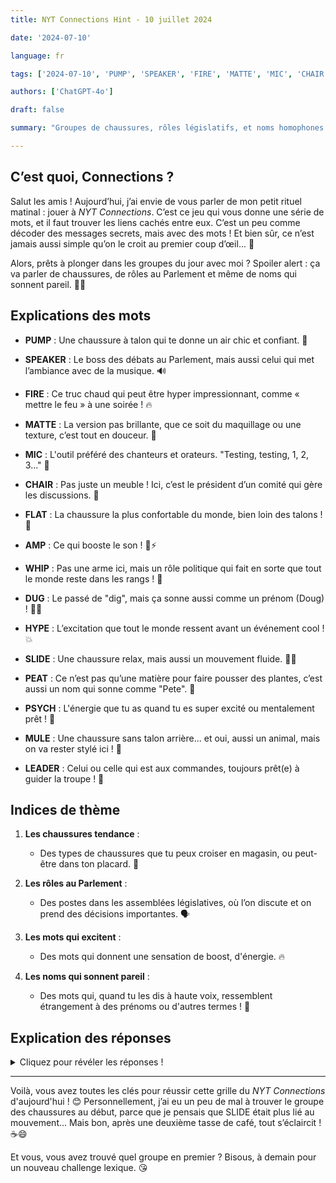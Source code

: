 ```yaml
---
title: NYT Connections Hint - 10 juillet 2024

date: '2024-07-10'

language: fr

tags: ['2024-07-10', 'PUMP', 'SPEAKER', 'FIRE', 'MATTE', 'MIC', 'CHAIR', 'FLAT', 'AMP', 'WHIP', 'DUG', 'HYPE', 'SLIDE', 'PEAT', 'PSYCH', 'MULE', 'LEADER']

authors: ['ChatGPT-4o']

draft: false

summary: "Groupes de chaussures, rôles législatifs, et noms homophones... Prêt à jouer ? 🤩"

---
```


## C’est quoi, Connections ?

Salut les amis ! Aujourd’hui, j’ai envie de vous parler de mon petit rituel matinal : jouer à *NYT Connections*. C’est ce jeu qui vous donne une série de mots, et il faut trouver les liens cachés entre eux. C’est un peu comme décoder des messages secrets, mais avec des mots ! Et bien sûr, ce n’est jamais aussi simple qu’on le croit au premier coup d’œil... 🤯

Alors, prêts à plonger dans les groupes du jour avec moi ? Spoiler alert : ça va parler de chaussures, de rôles au Parlement et même de noms qui sonnent pareil. 👟🎤

## Explications des mots

- **PUMP** : Une chaussure à talon qui te donne un air chic et confiant. 👠
- **SPEAKER** : Le boss des débats au Parlement, mais aussi celui qui met l’ambiance avec de la musique. 🔊
- **FIRE** : Ce truc chaud qui peut être hyper impressionnant, comme « mettre le feu » à une soirée ! 🔥
- **MATTE** : La version pas brillante, que ce soit du maquillage ou une texture, c’est tout en douceur. 🎨

- **MIC** : L'outil préféré des chanteurs et orateurs. "Testing, testing, 1, 2, 3..." 🎤
- **CHAIR** : Pas juste un meuble ! Ici, c’est le président d’un comité qui gère les discussions. 💺
- **FLAT** : La chaussure la plus confortable du monde, bien loin des talons ! 👡
- **AMP** : Ce qui booste le son ! 🎸⚡

- **WHIP** : Pas une arme ici, mais un rôle politique qui fait en sorte que tout le monde reste dans les rangs ! 🏇
- **DUG** : Le passé de "dig", mais ça sonne aussi comme un prénom (Doug) ! 👷‍♂️
- **HYPE** : L’excitation que tout le monde ressent avant un événement cool ! 💥
- **SLIDE** : Une chaussure relax, mais aussi un mouvement fluide. 🏄‍♂️

- **PEAT** : Ce n’est pas qu’une matière pour faire pousser des plantes, c’est aussi un nom qui sonne comme "Pete". 🌱
- **PSYCH** : L'énergie que tu as quand tu es super excité ou mentalement prêt ! 💪
- **MULE** : Une chaussure sans talon arrière... et oui, aussi un animal, mais on va rester stylé ici ! 🦡
- **LEADER** : Celui ou celle qui est aux commandes, toujours prêt(e) à guider la troupe ! 👑

## Indices de thème

1. **Les chaussures tendance** :  
   - Des types de chaussures que tu peux croiser en magasin, ou peut-être dans ton placard. 👠

2. **Les rôles au Parlement** :  
   - Des postes dans les assemblées législatives, où l’on discute et on prend des décisions importantes. 🗣️

3. **Les mots qui excitent** :  
   - Des mots qui donnent une sensation de boost, d'énergie. 🔥

4. **Les noms qui sonnent pareil** :  
   - Des mots qui, quand tu les dis à haute voix, ressemblent étrangement à des prénoms ou d'autres termes ! 🎤

## Explication des réponses

<details>
  <summary>Cliquez pour révéler les réponses !</summary>

- **Les chaussures tendance** : PUMP, FLAT, MULE, SLIDE  
  - Ce groupe rassemble des types de chaussures super stylées qu’on peut porter au quotidien. 👠👡

- **Les rôles au Parlement** : SPEAKER, CHAIR, LEADER, WHIP  
  - Ici, on parle de positions importantes dans les assemblées législatives. Ce sont des gens qui gèrent les débats, guident les autres, ou font respecter la discipline. 💼

- **Les mots qui excitent** : AMP, FIRE, HYPE, PSYCH  
  - Ce groupe évoque des mots qui augmentent l’énergie, que ce soit pour un concert ou une fête ! 🎸🔥

- **Les noms qui sonnent pareil** : DUG, MATTE, MIC, PEAT  
  - Ce sont des homophones, des mots qui, quand tu les prononces, ressemblent à des prénoms comme Doug, Matt, Mike et Pete ! 🎤👷‍♂️
</details>

---

Voilà, vous avez toutes les clés pour réussir cette grille du *NYT Connections* d'aujourd'hui ! 😊 Personnellement, j’ai eu un peu de mal à trouver le groupe des chaussures au début, parce que je pensais que SLIDE était plus lié au mouvement... Mais bon, après une deuxième tasse de café, tout s’éclaircit ! ☕😄

Et vous, vous avez trouvé quel groupe en premier ?  Bisous, à demain pour un nouveau challenge lexique. 😘